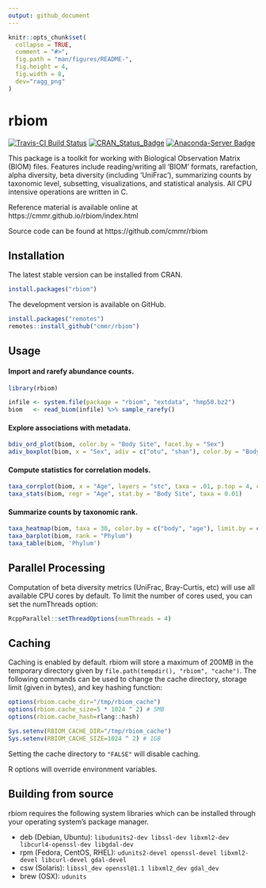 ```yaml
---
output: github_document
---
```


<!-- Run `devtools::build_readme(); pkgdown::build_home()` after editing. -->

```r
knitr::opts_chunk$set(
  collapse = TRUE,
  comment = "#>",
  fig.path = "man/figures/README-",
  fig.height = 4,
  fig.width = 8,
  dev="ragg_png"
)
```

# rbiom

<!-- badges: start -->
[![Travis-CI Build Status](https://travis-ci.org/cmmr/rbiom.svg?branch=master)](https://travis-ci.org/cmmr/rbiom) [![CRAN\_Status\_Badge](http://www.r-pkg.org/badges/version/rbiom)](https://cran.r-project.org/package=rbiom)
[![Anaconda-Server Badge](https://anaconda.org/conda-forge/r-rbiom/badges/version.svg)](https://anaconda.org/conda-forge/r-rbiom)
<!-- badges: end -->

This package is a toolkit for working with Biological Observation Matrix
(BIOM) files. Features include reading/writing all 'BIOM' formats, rarefaction, 
alpha diversity, beta diversity (including 'UniFrac'), summarizing counts by 
taxonomic level, subsetting, visualizations, and statistical analysis. All CPU 
intensive operations are written in C.

Reference material is available online at https://cmmr.github.io/rbiom/index.html

Source code can be found at https://github.com/cmmr/rbiom



## Installation

The latest stable version can be installed from CRAN.

``` r
install.packages("rbiom")
```

The development version is available on GitHub.

``` r
install.packages("remotes")
remotes::install_github("cmmr/rbiom")
```


## Usage

#### Import and rarefy abundance counts.
```r
library(rbiom)

infile <- system.file(package = "rbiom", "extdata", "hmp50.bz2")
biom   <- read_biom(infile) %>% sample_rarefy()
```


#### Explore associations with metadata.
```r
bdiv_ord_plot(biom, color.by = "Body Site", facet.by = "Sex")
adiv_boxplot(biom, x = "Sex", adiv = c("otu", "shan"), color.by = "Body Site")
```


#### Compute statistics for correlation models.
```r
taxa_corrplot(biom, x = "Age", layers = "stc", taxa = .01, p.top = 4, color.by = "bod")
taxa_stats(biom, regr = "Age", stat.by = "Body Site", taxa = 0.01)
```


#### Summarize counts by taxonomic rank.
```r
taxa_heatmap(biom, taxa = 30, color.by = c("body", "age"), limit.by = c(sex = "Male"))
taxa_barplot(biom, rank = "Phylum")
taxa_table(biom, 'Phylum')
```


## Parallel Processing

Computation of beta diversity metrics (UniFrac, Bray-Curtis, etc) will use all available CPU cores by default. To limit the number of cores used, you can set the numThreads option:

``` r
RcppParallel::setThreadOptions(numThreads = 4)
```


## Caching

Caching is enabled by default. rbiom will store a maximum of 200MB in the temporary directory given by `file.path(tempdir(), "rbiom", "cache")`. The following commands can be used to change the cache directory, storage limit (given in bytes), and key hashing function:
``` r
options(rbiom.cache_dir="/tmp/rbiom_cache")
options(rbiom.cache_size=5 * 1024 ^ 2) # 5MB
options(rbiom.cache_hash=rlang::hash)

Sys.setenv(RBIOM_CACHE_DIR="/tmp/rbiom_cache")
Sys.setenv(RBIOM_CACHE_SIZE=1024 ^ 2) # 1GB
```

Setting the cache directory to `"FALSE"` will disable caching.

R options will override environment variables.



## Building from source

rbiom requires the following system libraries which can be installed through your operating system's package manager.

* deb (Debian, Ubuntu): `libudunits2-dev libssl-dev libxml2-dev libcurl4-openssl-dev libgdal-dev`
* rpm (Fedora, CentOS, RHEL): `udunits2-devel openssl-devel libxml2-devel libcurl-devel gdal-devel`
* csw (Solaris): `libssl_dev openssl@1.1 libxml2_dev gdal_dev`
* brew (OSX): `udunits`

